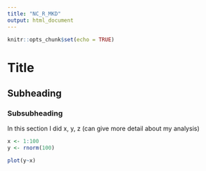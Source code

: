 ```yaml
---
title: "NC_R_MKD"
output: html_document
---
```


```r
knitr::opts_chunk$set(echo = TRUE)
```

# Title

## Subheading

### Subsubheading

In this section I did x, y, z (can give more detail about my analysis)

``` r
x <- 1:100
y <- rnorm(100)

```

``` r

plot(y~x)

```
